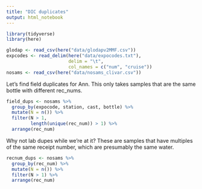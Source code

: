 ```yaml
---
title: "DIC duplicates"
output: html_notebook
---
```



```r
library(tidyverse)
library(here)

glodap <- read_csv(here("data/glodapv2MMF.csv"))
expcodes <- read_delim(here("data/expocodes.txt"), 
                       delim = "\t", 
                       col_names = c("num", "cruise"))
nosams <- read_csv(here("data/nosams_clivar.csv"))
```


Let's find field duplicates for Ann. This only takes samples that are the same bottle with different rec_nums.

```r
field_dups <- nosams %>% 
  group_by(expocode, station, cast, bottle) %>%
  mutate(N = n()) %>%
  filter(N > 1,
         length(unique(rec_num)) > 1) %>%
  arrange(rec_num)
```

Why not lab dupes while we're at it? These are samples that have multiples of the same receipt number, which are presumably the same water.

```r
recnum_dups <- nosams %>% 
  group_by(rec_num) %>%
  mutate(N = n()) %>%
  filter(N > 1) %>%
  arrange(rec_num)
```